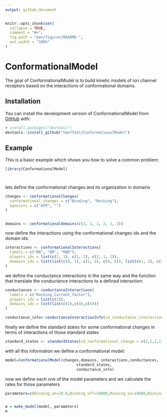 ```yaml
---
output: github_document
---
```


<!-- README.md is generated from README.Rmd. Please edit that file -->

```r
knitr::opts_chunk$set(
  collapse = TRUE,
  comment = "#>",
  fig.path = "man/figures/README-",
  out.width = "100%"
)
```

# ConformationalModel

<!-- badges: start -->
<!-- badges: end -->

The goal of ConformationalModel is to build kinetic models of ion channel receptors based on the interactions of conformational domains. 




## Installation

You can install the development version of ConformationalModel from [GitHub](https://github.com/) with:

``` r
# install.packages("devtools")
devtools::install_github("lmoffatt/ConformationalModel")
```

## Example

This is a basic example which shows you how to solve a common problem:

```r
library(ConformationalModel)




```

lets define the conformational changes and its organization in domains

```r

changes <- conformationalChanges(
  conformational_changes = c("Binding", "Rocking"),
  agonists = c("ATP", "")
)


domains <- conformationaldomains(c(1, 2, 1, 2, 1, 2))

```



now define the interactions using the conformational changes ids and the domain ids: 

```r
interactions <- conformationalInteractions(
  labels = c("RB", "BR", "RBR"),
  players_ids = list(c(2, 1), c(1, 2), c(2, 1, 2)),
  domains_ids = list(list(c(6, 1), c(2, 3), c(4, 5)), list(c(1, 2), c(3, 4), c(5, 6)), list(c(6, 1, 2), c(2, 3, 4), c(4, 5, 6)))
)

```



we define the conductance interactions in the same way and the function that translate the conductance interactions to a defined interaction: 
```r

conductances <- conductanceInteractions(
  labels = c("Rocking_Current_factor"),
  players_ids = list(c(2)),
  domains_ids = list(list(c(2),c(4),c(6)))
)

conductance_info<-conductanceInteractionInfo(id_conductance_interaction = 1,kind = "equilibrium", leakeage_label = "Leakeage_current_ratio")

```


finally we define the standard states for some  conformational changes in terms of interactions of those standard states
```r

standard_states <- standardStates(id_conformational_change = c(2,2,2,2),id_interaction = c(1,2,3,3) ,pos_within_interaction = c(1,2,1,3) ,count =c(1,1,1,1) )

```




with all this information we define a conformational model: 


```r
model=ConformationalModel(changes,domains, interactions,conductances,
                                standard_states,
                                conductance_info)

```



now we define each one of the model parameters and we calculate the rates for those parameters
```r
parameters=c(Binding_on=10.0,Binding_off=10000,Rocking_on=10000,Rocking_off=100,RB=10, RB_0 =1,RB_1= 1, BR=10, BR_0=1, BR_1=1,RBR= 1, RBR_0=1, RBR_1=1, RBR_2=1, Rocking_Current_factor=10, Leakeage_current_ratio=1e-6)


m = make_model(model, parameters)
m
```
